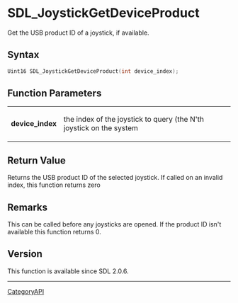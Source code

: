 = SDL_JoystickGetDeviceProduct =

Get the USB product ID of a joystick, if available.

== Syntax ==

<syntaxhighlight lang='c'>
Uint16 SDL_JoystickGetDeviceProduct(int device_index);
</syntaxhighlight>

== Function Parameters ==

{|
|'''device_index'''
|the index of the joystick to query (the N'th joystick on the system
|}

== Return Value ==

Returns the USB product ID of the selected joystick. If called on an
invalid index, this function returns zero

== Remarks ==

This can be called before any joysticks are opened. If the product ID isn't
available this function returns 0.

== Version ==

This function is available since SDL 2.0.6.

----
[[CategoryAPI]]


